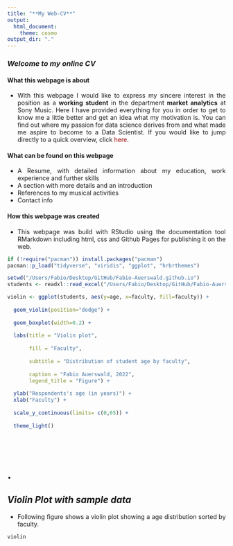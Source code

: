 ```yaml
---
title: "**My Web-CV**" 
output:
  html_document:
    theme: cosmo
output_dir: "."
---
```



<style>
body {
text-align: justify}

.nav>li>a {
    position: relative;
    display: block;
    padding: 10px 15px;
    color: #990000;
}
.nav-pills>li.active>a, .nav-pills>li.active>a:hover, .nav-pills>li.active>a:focus {
    color: #ffffff;
    background-color: #990000;
}

a:link {
  color: #990000;
  background-color: transparent;
  text-decoration: none;
}

a:visited {
  color: pink;
  background-color: transparent;
  text-decoration: none;
}

a:hover {
  color: darkblue;
  background-color: transparent;
  text-decoration: underline;
}

a:active {
  color: yellow;
  background-color: transparent;
  text-decoration: underline;
}

</style>

### *Welcome to my online CV* {.tabset .tabset-fade .tabset-pills}


#### What this webpage is about {.tabset}
* With this webpage I would like to express my sincere interest in the position as a **working student** in the      department **market analytics** at Sony Music. Here I have provided everything for you in order to get to know me   a little better and get an idea what my motivation is. You can find out where my passion for data science      derives from and what made me aspire to become to a Data Scientist. If you would like to jump directly to a    quick overview, click <a href="https://fabio-auerswald.github.io/Resume.html "rel="noopener noreferrer" target="_parent">here</a>.

#### What can be found on this webpage {.tabset}
* A Resume, with detailed information about my education, work experience and further skills
* A section with more details and an introduction
* References to my musical activities
* Contact info


#### How this webpage was created {.tabset}
* This webpage was build with RStudio using the documentation tool RMarkdown including html, css and Github      Pages for publishing it on the web.





```r

if (!require("pacman")) install.packages("pacman")
pacman::p_load("tidyverse", "viridis", "ggplot", "hrbrthemes")

setwd("/Users/Fabio/Desktop/GitHub/Fabio-Auerswald.github.io")
students <- readxl::read_excel("/Users/Fabio/Desktop/GitHub/Fabio-Auerswald.github.io/students.xlsx")

violin <- ggplot(students, aes(y=age, x=faculty, fill=faculty)) +
  
  geom_violin(position="dodge") +
  
  geom_boxplot(width=0.2) +
  
  labs(title = "Violin plot",
       
       fill = "Faculty",
       
       subtitle = "Distribution of student age by faculty",
       
       caption = "Fabio Auerswald, 2022",
       legend_title = "Figure") +
  
  ylab("Respondents's age (in years)") +
  xlab("Faculty") + 
  
  scale_y_continuous(limits= c(0,65)) +
  
  theme_light()

```


<br/><br/>

# .

## *Violin Plot with sample data*

* Following figure shows a violin plot showing a age distribution sorted by faculty.

```r
violin
```